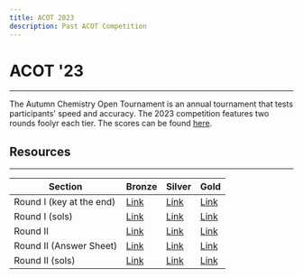 ```yaml
---
title: ACOT 2023
description: Past ACOT Competition
---
```


# ACOT '23

---

The Autumn Chemistry Open Tournament is an annual tournament that tests participants' speed and accuracy.
The 2023 competition features two rounds foolyr each tier.
The scores can be found [here](https://docs.google.com/spreadsheets/d/1SeQG1xk7kGgtMZUsjRNa_VQaknRWltgGoxjqX68AZCc/edit?usp=sharing").

## Resources

---

| Section                  | Bronze                                                                                     | Silver                                                                                     | Gold                                                                                       |
| ------------------------ | ------------------------------------------------------------------------------------------ | ------------------------------------------------------------------------------------------ | ------------------------------------------------------------------------------------------ |
| Round I (key at the end) | [Link](https://drive.google.com/file/d/1A1oQellvH1RljYdO8prkqytyiM2f8cmo/view?usp=sharing) | [Link](https://drive.google.com/file/d/1MC8PZJc8BvyrOFith1pZn3_kkFbRzd3f/view?usp=sharing) | [Link](https://drive.google.com/file/d/1MxJrbKksWKdckOfyJPPas2g8Dt8N0DHl/view?usp=sharing) |
| Round I (sols)           | [Link](https://drive.google.com/file/d/1-Xbdm5UywErKOBTC65A4tPIpJdOhhCSB/view?usp=sharing) | [Link](https://drive.google.com/file/d/1SlzRRQ2Hyf4S_tmZBijoVmqEXPE79u3l/view?usp=sharing) | [Link](https://drive.google.com/file/d/1U-Ms8qPwRS5R9l3Zi4K4PlEhrKX3O0sz/view?usp=sharing) |
| Round II                 | [Link](https://drive.google.com/file/d/1qciBl1EwgC4mXIcu6jBBfUYNfLnT_liT/view?usp=sharing) | [Link](https://drive.google.com/file/d/1olYQlabrOZO26ZS_EBDKSNCNHR4nSUlr/view?usp=sharing) | [Link](https://drive.google.com/file/d/1VX50AFqszsh11HjB8qe68QybI2iXHAmq/view?usp=sharing) |
| Round II (Answer Sheet)  | [Link](https://drive.google.com/file/d/1aZfaCrEZ5WRulgCjKmmFn_PB2t1BW3HB/view?usp=sharing) | [Link](https://drive.google.com/file/d/1JI50O-IGZOsxVku2NMlqyHPrAid5tQRd/view?usp=sharing) | [Link](https://drive.google.com/file/d/1AA0IJCFutsU9Go2TPyqRrJLWx3lmNpHo/view?usp=sharing) |
| Round II (sols)          | [Link](https://drive.google.com/file/d/1Aepr3LBjoO2hB8x0kGa-mS9U31KneiZU/view?usp=sharing) | [Link](https://drive.google.com/file/d/1NwQ6VcrqosZQl1hGBZOuR3o6o5rtDoXq/view?usp=sharing) | [Link](https://drive.google.com/file/d/1ZUrR4k_2bX2grR1AbnIl_8IH8pKXY7rQ/view?usp=sharing) |
